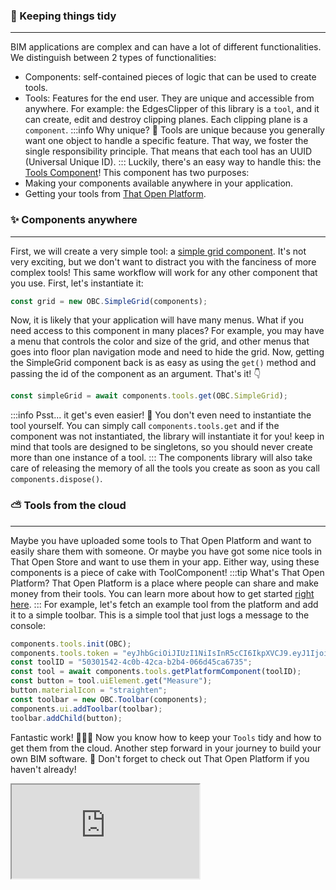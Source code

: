 ### 🍱 Keeping things tidy
___
BIM applications are complex and can have a lot of different functionalities. We distinguish between 2 types of
functionalities:
- Components: self-contained pieces of logic that can be used to create tools.
- Tools: Features for the end user. They are unique and accessible from anywhere.
For example: the EdgesClipper of this library is a `tool`, and it can create, edit and destroy clipping planes. Each
clipping plane is a `component`.
:::info Why unique? 🤔
Tools are unique because you generally want one object to handle a specific feature. That way, we foster the single
responsibility principle. That means that each tool has an UUID (Universal Unique ID).
:::
Luckily, there's an easy way to handle this: the [Tools Component](../api/classes/components.ToolComponent)!
This component has two purposes:
- Making your components available anywhere in your application.
- Getting your tools from [That Open Platform](../that-open-platform/getting-started.mdx).
### ✨ Components anywhere
___
First, we will create a very simple tool: a [simple grid component](../api/classes/components.SimpleGrid). It's not
very exciting, but we don't want to distract you with the fanciness of more complex tools! This same workflow will work for
any other component that you use.
First, let's instantiate it:

```js
const grid = new OBC.SimpleGrid(components);
```
Now, it is likely that your application will have many menus. What if you need access to this component in many
places? For example, you may have a menu that controls the color and size of the grid, and other menus that goes
into floor plan navigation mode and need to hide the grid.
Now, getting the SimpleGrid component back is as easy as using the `get()` method and passing the id of the
component as an argument. That's it! 👇

```js
const simpleGrid = await components.tools.get(OBC.SimpleGrid);
```
:::info Psst... it get's even easier! 🧠
You don't even need to instantiate the tool yourself. You can simply call `components.tools.get` and if the component
was not instantiated, the library will instantiate it for you! keep in mind that tools are designed to be singletons, so
you should never create more than one instance of a tool.
:::
The components library will also take care of releasing the memory of all the tools you create as soon as you call
`components.dispose()`.
### ⛅ Tools from the cloud
___
Maybe you have uploaded some tools to That Open Platform and want to easily share them with someone. Or maybe you
have got some nice tools in That Open Store and want to use them in your app. Either way, using these components
is a piece of cake with ToolComponent!
:::tip What's That Open Platform?
That Open Platform is a place where people can share and make money from their tools. You can learn more about
how to get started [right here](../that-open-platform/getting-started.mdx).
:::
For example, let's fetch an example tool from the platform and add it to a simple toolbar. This is a
simple tool that just logs a message to the console:

```js
components.tools.init(OBC);
components.tools.token = "eyJhbGciOiJIUzI1NiIsInR5cCI6IkpXVCJ9.eyJ1IjoiNjUwNmYyZjk0NWM4YmM2YTk0Mzg0NjM4IiwiYSI6IjY1MDhhN2VjZGZjYTQ5Mjc2MmE0YjFlZiJ9.Rr7bq9qJdm4pRUnXF0pUt9QhrtJLOS6koVyZMcf5XoU";
const toolID = "50301542-4c0b-42ca-b2b4-066d45ca6735";
const tool = await components.tools.getPlatformComponent(toolID);
const button = tool.uiElement.get("Measure");
button.materialIcon = "straighten";
const toolbar = new OBC.Toolbar(components);
components.ui.addToolbar(toolbar);
toolbar.addChild(button);
```
Fantastic work! 🎉🎉🎉 Now you know how to keep your `Tools` tidy and how to get them from the cloud. Another
step forward in your journey to build your own BIM software. 🥳 Don't forget to check out That Open Platform if
you haven't already!


  <iframe src="https://ifcjs.github.io/components/core/ToolsComponent/index.html"></iframe>

  